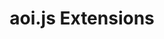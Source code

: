 ---
title: aoi.js Extensions
description: Unlock Limitless Possibilities with our aoi.js Extensions.
template: splash
next: false
prev: false
sidebar:
  hidden: true  
head:
  - tag: meta
    attrs:
      name: "og:description"
      content: "Unlock Limitless Possibilities with aoi.js Extensions like aoi.panel or aoi.music."
hero:
  title: Unlock Limitless Possibilities with our aoi.js Extensions
  tagline: "Elevate Your Discord Bot Development with aoi.js – Empowering JavaScript Developers Like Never Before"
  image:
    file: /favicon.png
  actions:
    - text: Showcase
      link: showcase/
      icon: rocket
      variant: primary
---